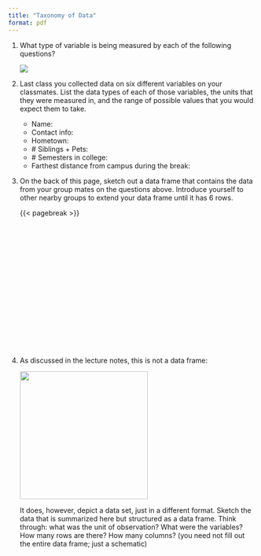 ```yaml
---
title: "Taxonomy of Data"
format: pdf
---
```


\thispagestyle{empty} 

1. What type of variable is being measured by each of the following questions?

   ![](images/variable-types.png)

1. Last class you collected data on six different variables on your classmates. List the data types of each of those variables, the units that they were measured in, and the range of possible values that you would expect them to take.
   
   - Name:
   - Contact info:
   - Hometown:
   - \# Siblings + Pets:
   - \# Semesters in college:
   - Farthest distance from campus during the break:

1. On the back of this page, sketch out a data frame that contains the data from your group mates on the questions above. Introduce yourself to other nearby groups to extend your data frame until it has 6 rows.

   {{< pagebreak >}}

   \thispagestyle{empty} 

   \
   \
   \
   \
   \
   \
   \
   \
   \
   \
   \
   \
   \
   \
   \

1. As discussed in the lecture notes, this is not a data frame:

   ![](images/non-tidy-contingency-table.png){fig-alt="Contingency table showing the counts of handedness by sex at birth." width="260" fig-align="center"}

   It does, however, depict a data set, just in a different format. Sketch the data that is summarized here but structured as a data frame. Think through: what was the unit of observation? What were the variables? How many rows are there? How many columns? (you need not fill out the entire data frame; just a schematic)